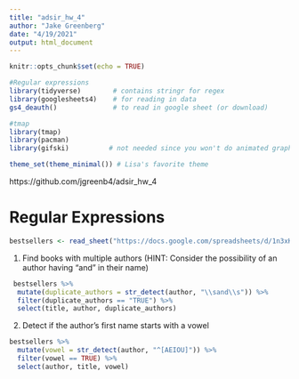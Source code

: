 ```yaml
---
title: "adsir_hw_4"
author: "Jake Greenberg"
date: "4/19/2021"
output: html_document
---
```


```r
knitr::opts_chunk$set(echo = TRUE)
```

```r
#Regular expressions
library(tidyverse)        # contains stringr for regex
library(googlesheets4)    # for reading in data
gs4_deauth()              # to read in google sheet (or download)

#tmap
library(tmap)
library(pacman)
library(gifski)          # not needed since you won't do animated graphs

theme_set(theme_minimal()) # Lisa's favorite theme
```

https://github.com/jgreenb4/adsir_hw_4

# Regular Expressions

```r
bestsellers <- read_sheet("https://docs.google.com/spreadsheets/d/1n3xKHK4-t5S73LgxOJVJWT5fMYjLj7kqmYl1LHkpk80/edit?usp=sharing")
```

1. Find books with multiple authors (HINT: Consider the possibility of an author having “and” in their name)

```r
 bestsellers %>% 
  mutate(duplicate_authors = str_detect(author, "\\sand\\s")) %>% 
  filter(duplicate_authors == "TRUE") %>% 
  select(title, author, duplicate_authors)
```

2. Detect if the author’s first name starts with a vowel


```r
bestsellers %>% 
  mutate(vowel = str_detect(author, "^[AEIOU]")) %>% 
  filter(vowel == TRUE) %>% 
  select(author, title, vowel)
```


